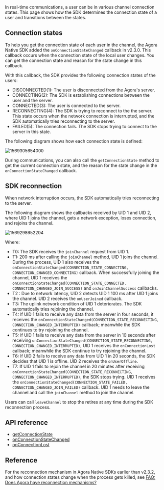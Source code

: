 <PlatformWrapper platform="windows">

In real-time communications, a user can be in various channel connection states. This page shows how the SDK determines the connection state of a user and transitions between the states.

## Connection states

To help you get the connection state of each user in the channel, the Agora Native SDK added the `onConnectionStateChanged` callback in v2.3.0. This callback occurs when the connection state of the local user changes. You can get the connection state and reason for the state change in this callback.

With this callback, the SDK provides the following connection states of the users:

- DISCONNECTED(1): The user is disconnected from the Agora's server.
- CONNECTING(2): The SDK is establishing connections between the user and the server.
- CONNECTED(3): The user is connected to the server.
- RECONNECTING(4): The SDK is trying to reconnect to the the server. This state occurs when the network connection is interrupted, and the SDK automatically tries reconnecting to the server.
- FAILED(5): The connection fails. The SDK stops trying to connect to the server in this state.

The following diagram shows how each connection state is defined:

![1569305654000](https://web-cdn.agora.io/docs-files/1569305654000)

During communications, you can also call the `getConnectionState` method to get the current connection state, and the reason for the state change in the `onConnectionStateChanged` callback.

## SDK reconnection

When network interruption occurs, the SDK automatically tries reconnecting to the server.

The following diagram shows the callbacks received by UID 1 and UID 2, where UID 1 joins the channel, gets a network exception, loses connection, and rejoins the channel.

![1569298652204](https://web-cdn.agora.io/docs-files/1569298652204)

Where:

- T0: The SDK receives the `joinChannel` request from UID 1.
- T1: 200 ms after calling the `joinChannel` method, UID 1 joins the channel. During the process, UID 1 also receives the `onConnectionStateChanged(CONNECTION_STATE_CONNECTING, CONNECTION_CHANGED_CONNECTING)` callback. When successfully joining the channel, UID 1 receives the `onConnectionStateChanged(CONNECTION_STATE_CONNECTED, CONNECTION_CHANGED_JOIN_SUCCESS)` and `onJoinChannelSuccess` callbacks.
- T2 : Due to network latency, UID 2 detects UID 1 100 ms after UID 1 joins the channel. UID 2 receives the `onUserJoined` callback.
- T3: The uplink network condition of UID 1 deteriorates. The SDK automatically tries rejoining the channel.
- T4: If UID 1 fails to receive any data from the server in four seconds, it receives the `onConnectionStateChanged(CONNECTION_STATE_RECONNECTING, CONNECTION_CHANGED_INTERRUPTED)` callback; meanwhile the SDK continues to try rejoining the channel.
- T5: If UID 1 fails to receive any data from the server in 10 seconds after receiving `onConnectionStateChanged(CONNECTION_STATE_RECONNECTING, CONNECTION_CHANGED_INTERRUPTED)`, UID 1 receives the `onConnectionLost` callback; meanwhile the SDK continue to try rejoining the channel.
- T6: If UID 2 fails to receive any data from UID 1 in 20 seconds, the SDK decides that UID 1 is offline. UID 2 receives the `onUserOffline`.
- T7: If UID 1 fails to rejoin the channel in 20 minutes after receiving `onConnectionStateChanged(CONNECTION_STATE_RECONNECTING, CONNECTION_CHANGED_INTERRUPTED)`, the SDK stops trying. UID 1 receives the `onConnectionStateChanged(CONNECTION_STATE_FAILED, CONNECTION_CHANGED_JOIN_FAILED)` callback. UID 1 needs to leave the channel and call the `joinChannel` method to join the channel.

<div class="alert note">Users can call <code>leaveChannel</code> to stop the retires at any time during the SDK reconnection process.</div>

## API reference
- [getConnectionState](./API%20Reference/cpp/classagora_1_1rtc_1_1_i_rtc_engine.html#a512b149d4dc249c04f9e30bd31767362)
- [onConnectionStateChanged](./API%20Reference/cpp/classagora_1_1rtc_1_1_i_rtc_engine_event_handler.html#af409b2e721d345a65a2c600cea2f5eb4)
- [onConnectionLost](./API%20Reference/cpp/classagora_1_1rtc_1_1_i_rtc_engine_event_handler.html#ab5c110382a2ef7eb92cd069c22884727)

## Reference

For the reconnection mechanism in Agora Native SDKs earlier than v2.3.2, and how connection states change when the process gets killed, see [FAQ: Does Agora have reconnection mechanisms?](https://docs.agora.io/en/faq/sdk_behavior)

</PlatformWrapper>